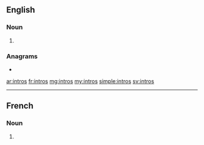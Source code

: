==English==

===Noun===
{{head|en|noun plural form}}

# {{plural of|intro|lang=en}}

===Anagrams===
* {{l|en|in sort}}

[[ar:intros]]
[[fr:intros]]
[[mg:intros]]
[[my:intros]]
[[simple:intros]]
[[sv:intros]]

----

==French==

===Noun===
{{head|fr|noun plural form|g=f}}

# {{plural of|intro|lang=fr}}
{{rfc-auto}}